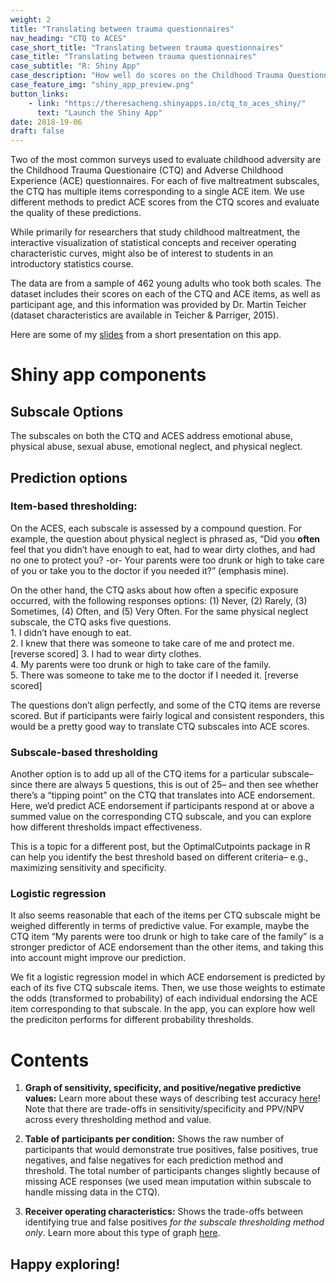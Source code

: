 ```yaml
---
weight: 2
title: "Translating between trauma questionnaires"
nav_heading: "CTQ to ACES"
case_short_title: "Translating between trauma questionnaires"
case_title: "Translating between trauma questionnaires"
case_subtitle: "R: Shiny App"
case_description: "How well do scores on the Childhood Trauma Questionnaire translate to the Adverse Childhood Experience survey?"
case_feature_img: "shiny_app_preview.png"
button_links:
    - link: "https://theresacheng.shinyapps.io/ctq_to_aces_shiny/"
      text: "Launch the Shiny App"
date: 2018-19-06
draft: false
---
```


Two of the most common surveys used to evaluate childhood adversity are the Childhood Trauma Questionaire (CTQ) and Adverse Childhood Experience (ACE) questionnaires. For each of five maltreatment subscales, the CTQ has multiple items corresponding to a single ACE item. We use different methods to predict ACE scores from the CTQ scores and evaluate the quality of these predictions.

While primarily for researchers that study childhood maltreatment, the interactive visualization of statistical concepts and receiver operating characteristic curves, might also be of interest to students in an introductory statistics course.

The data are from a sample of 462 young adults who took both scales. The dataset includes their scores on each of the CTQ and ACE items, as well as participant age, and this information was provided by Dr. Martin Teicher (dataset characteristics are available in Teicher & Parriger, 2015).

Here are some of my [slides](slides/ctq_to_aces_presentation.html) from a short presentation on this app. 

# Shiny app components

## Subscale Options
The subscales on both the CTQ and ACES address emotional abuse, physical abuse, sexual abuse, emotional neglect, and physical neglect.

## Prediction options

### Item-based thresholding:   
On the ACES, each subscale is assessed by a compound question. For example, the question about physical neglect is phrased as, "Did you **often** feel that you didn’t have enough to eat, had to wear dirty clothes, and had no one to protect you? -or- Your parents were too drunk or high to take care of you or take you to the doctor if you needed it?" (emphasis mine).

On the other hand, the CTQ asks about how often a specific exposure occurred, with the following responses options: (1) Never, (2) Rarely, (3) Sometimes, (4) Often, and (5) Very Often. For the same physical neglect subscale, the CTQ asks five questions.  
  1. I didn't have enough to eat.  
  2. I knew that there was someone to take care of me and protect me. [reverse scored]
  3. I had to wear dirty clothes.  
  4. My parents were too drunk or high to take care of the family.  
  5. There was someone to take me to the doctor if I needed it. [reverse scored]  

The questions don't align perfectly, and some of the CTQ items are reverse scored. But if participants were fairly logical and consistent responders, this would be a pretty good way to translate CTQ subscales into ACE scores.

### Subscale-based thresholding
Another option is to add up all of the CTQ items for a particular subscale-- since there are always 5 questions, this is out of 25-- and then see whether there's a "tipping point" on the CTQ that translates into ACE endorsement. Here, we'd predict ACE endorsement if participants respond at or above a summed value on the corresponding CTQ subscale, and you can explore how different thresholds impact effectiveness.

This is a topic for a different post, but the OptimalCutpoints package in R can help you identify the best threshold based on different criteria-- e.g., maximizing sensitivity and specificity.

### Logistic regression
It also seems reasonable that each of the items per CTQ subscale might be weighed differently in terms of predictive value. For example, maybe the CTQ item "My parents were too drunk or high to take care of the family" is a stronger predictor of ACE endorsement than the other items, and taking this into account might improve our prediction.

We fit a logistic regression model in which ACE endorsement is predicted by each of its five CTQ subscale items. Then, we use those weights to estimate the odds (transformed to probability) of each individual endorsing the ACE item corresponding to that subscale. In the app, you can explore how well the prediciton performs for different probability thresholds.

# Contents
1.  **Graph of sensitivity, specificity, and positive/negative predictive values:** Learn more about these ways of describing test accuracy [here](https://onlinecourses.science.psu.edu/stat507/02/intro/)! Note that there are trade-offs in sensitivity/specificity and PPV/NPV across every thresholding method and value.

2. **Table of participants per condition:** Shows the raw number of participants that would demonstrate true positives, false positives, true negatives, and false negatives for each prediction method and threshold. The total number of participants changes slightly because of missing ACE responses (we used mean imputation within subscale to handle missing data in the CTQ).

3. **Receiver operating characteristics:** Shows the trade-offs between identifying true and false positives *for the subscale thresholding method only*. Learn more about this type of graph [here](http://gim.unmc.edu/dxtests/roc3.htm).




## Happy exploring!

